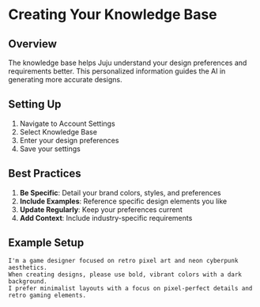 
# Creating Your Knowledge Base

## Overview
The knowledge base helps Juju understand your design preferences and requirements better. This personalized information guides the AI in generating more accurate designs.

## Setting Up

1. Navigate to Account Settings
2. Select Knowledge Base
3. Enter your design preferences
4. Save your settings

## Best Practices

1. **Be Specific**: Detail your brand colors, styles, and preferences
2. **Include Examples**: Reference specific design elements you like
3. **Update Regularly**: Keep your preferences current
4. **Add Context**: Include industry-specific requirements

## Example Setup
```
I'm a game designer focused on retro pixel art and neon cyberpunk aesthetics. 
When creating designs, please use bold, vibrant colors with a dark background. 
I prefer minimalist layouts with a focus on pixel-perfect details and retro gaming elements.
```
